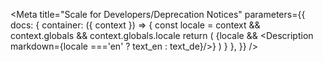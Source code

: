 

<Meta title="Scale for Developers/Deprecation Notices"
  parameters={{
      docs: {
          container: ({ context }) => {
              const locale = context && context.globals && context.globals.locale
              return (
                  <DocsContainer context={context}>
                      {locale && <Description markdown={locale ==='en' ? text_en : text_de}/>}
                  </DocsContainer>
              )
          }
      },
  }}
/>
